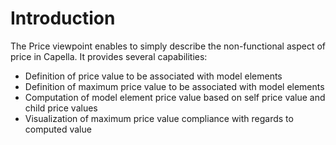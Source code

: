 <!--
  Copyright (c) 2022 THALES GLOBAL SERVICES.
  All rights reserved. This program and the accompanying materials
  are made available under the terms of the Eclipse Public License v1.0
  which accompanies this distribution, and is available at
  http://www.eclipse.org/legal/epl-v10.html

  Contributors:
       Thales - initial API and implementation
-->
=Introduction=

The Price viewpoint enables to simply describe the non-functional aspect of price in Capella.
It provides several capabilities:

* Definition of price value to be associated with model elements
* Definition of maximum price value to be associated with model elements
* Computation of model element price value based on self price value and child price values
* Visualization of maximum price value compliance with regards to computed value